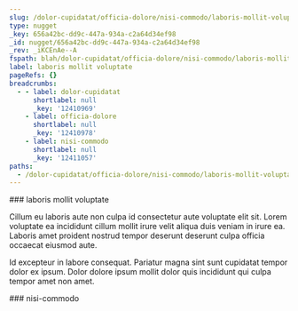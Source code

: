 ```yaml
---
slug: /dolor-cupidatat/officia-dolore/nisi-commodo/laboris-mollit-voluptate
type: nugget
_key: 656a42bc-dd9c-447a-934a-c2a64d34ef98
_id: nugget/656a42bc-dd9c-447a-934a-c2a64d34ef98
_rev: _iKCEnAe--A
fspath: blah/dolor-cupidatat/officia-dolore/nisi-commodo/laboris-mollit-voluptate.md
label: laboris mollit voluptate
pageRefs: {}
breadcrumbs:
  - - label: dolor-cupidatat
      shortlabel: null
      _key: '12410969'
    - label: officia-dolore
      shortlabel: null
      _key: '12410978'
    - label: nisi-commodo
      shortlabel: null
      _key: '12411057'
paths:
  - /dolor-cupidatat/officia-dolore/nisi-commodo/laboris-mollit-voluptate
---
```


<NuggetArea>
<Nugget slug="/dolor-cupidatat/officia-dolore/nisi-commodo/laboris-mollit-voluptate" type="nugget" _key="656a42bc-dd9c-447a-934a-c2a64d34ef98" _id="nugget/656a42bc-dd9c-447a-934a-c2a64d34ef98" _rev="_iKCEnAe--A" fspath="blah/dolor-cupidatat/officia-dolore/nisi-commodo/laboris-mollit-voluptate.md" label="laboris mollit voluptate" paths="/dolor-cupidatat/officia-dolore/nisi-commodo/laboris-mollit-voluptate">
<NuggetBody>
### laboris mollit voluptate

Cillum eu laboris aute non culpa id consectetur aute voluptate elit sit. Lorem voluptate ea incididunt cillum mollit irure velit aliqua duis veniam in irure ea. Laboris amet proident nostrud tempor deserunt deserunt culpa officia occaecat eiusmod aute.

Id excepteur in labore consequat. Pariatur magna sint sunt cupidatat tempor dolor ex ipsum. Dolor dolore ipsum mollit dolor quis incididunt qui culpa tempor amet non amet.

</NuggetBody>
<Breadcrumbs>
<Crumbs>
<Crumb _key="12410969" label="dolor-cupidatat" /><Crumb _key="12410978" label="officia-dolore" /><Crumb _key="12411057" label="nisi-commodo" />
</Crumbs>
</Breadcrumbs>
</Nugget>

<NuggetsInbound>
</NuggetsInbound>
<NuggetsOutbound>
</NuggetsOutbound>
</NuggetArea>
<PassagesInbound>
<Passage direction="inbound" type="passage" _key="12411057" _id="passage/12411057" _rev="_iKCEnAe---" label="nisi-commodo" passage="nisi-commodo" fspath="blah/dolor-cupidatat/officia-dolore/nisi-commodo" paths="/dolor-cupidatat/officia-dolore/nisi-commodo" slug="/dolor-cupidatat/officia-dolore/nisi-commodo">
<NuggetBody>
### nisi-commodo

</NuggetBody>
<Breadcrumbs>
<Crumbs>
<Crumb _key="12410969" label="dolor-cupidatat" /><Crumb _key="12410978" label="officia-dolore" />
</Crumbs>
</Breadcrumbs>
</Passage>

</PassagesInbound>
<PassagesOutbound>
</PassagesOutbound>